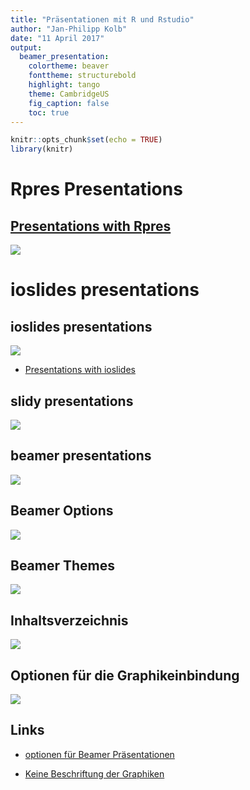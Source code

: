 ```yaml
---
title: "Präsentationen mit R und Rstudio"
author: "Jan-Philipp Kolb"
date: "11 April 2017"
output: 
  beamer_presentation: 
    colortheme: beaver
    fonttheme: structurebold
    highlight: tango
    theme: CambridgeUS
    fig_caption: false
    toc: true
---
```


```r
knitr::opts_chunk$set(echo = TRUE)
library(knitr)

```

# Rpres Presentations

## [Presentations with Rpres](https://rstudio-pubs-static.s3.amazonaws.com/27777_55697c3a476640caa0ad2099fe914ae5.html#/)

![](figure/Rpresentations.PNG)

# ioslides presentations

## ioslides presentations

![](figure/ioslidespres.PNG)

- [Presentations with ioslides](http://rmarkdown.rstudio.com/ioslides_presentation_format.html)


## slidy presentations

![](figure/sluidypresentations.PNG)


## beamer presentations

![](figure/beamerexample.PNG)

## Beamer Options

![](figure/beamerOptions.PNG)

## Beamer Themes

![](http://1.bp.blogspot.com/-ZTtDq0hOkqY/Ti0Z3WwoIJI/AAAAAAAAAPc/HM3t4j4t7h0/s1600/Screenshot%2B-%2B07252011%2B-%2B03%253A22%253A15%2BAM.png)

## Inhaltsverzeichnis

![](figure/BeamerInhaltsVZ.PNG)

## Optionen für die Graphikeinbindung

![](figure/figOpts.PNG)


## Links

- [optionen für Beamer Präsentationen](http://rmarkdown.rstudio.com/beamer_presentation_format.html)

- [Keine Beschriftung der Graphiken](http://stackoverflow.com/questions/38514954/removing-figure-text-in-rmarkdown)